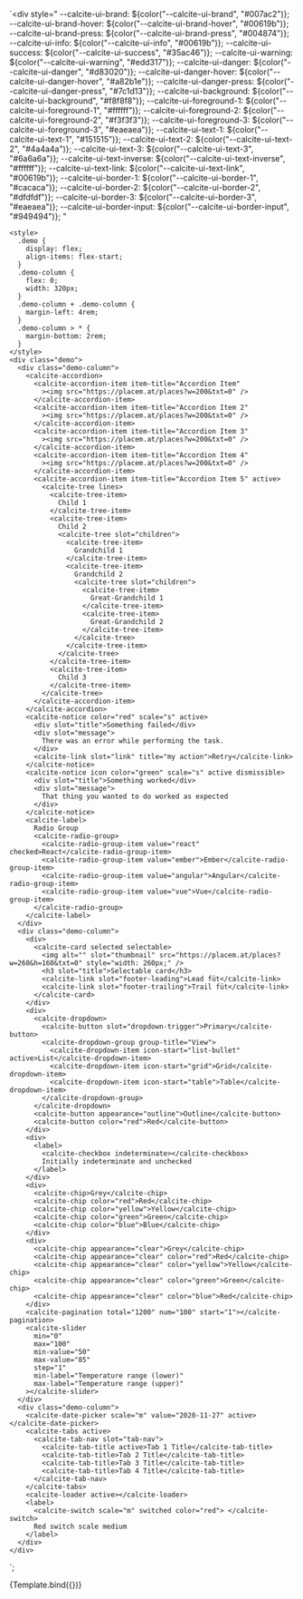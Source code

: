 

<Meta title="Theming/Colors" />

<Description markdown={markdown}></Description>

  `<div
    style="
      --calcite-ui-brand: ${color("--calcite-ui-brand", "#007ac2")};
      --calcite-ui-brand-hover: ${color("--calcite-ui-brand-hover", "#00619b")};
      --calcite-ui-brand-press: ${color("--calcite-ui-brand-press", "#004874")};
      --calcite-ui-info: ${color("--calcite-ui-info", "#00619b")};
      --calcite-ui-success: ${color("--calcite-ui-success", "#35ac46")};
      --calcite-ui-warning: ${color("--calcite-ui-warning", "#edd317")};
      --calcite-ui-danger: ${color("--calcite-ui-danger", "#d83020")};
      --calcite-ui-danger-hover: ${color("--calcite-ui-danger-hover", "#a82b1e")};
      --calcite-ui-danger-press: ${color("--calcite-ui-danger-press", "#7c1d13")};
      --calcite-ui-background: ${color("--calcite-ui-background", "#f8f8f8")};
      --calcite-ui-foreground-1: ${color("--calcite-ui-foreground-1", "#ffffff")};
      --calcite-ui-foreground-2: ${color("--calcite-ui-foreground-2", "#f3f3f3")};
      --calcite-ui-foreground-3: ${color("--calcite-ui-foreground-3", "#eaeaea")};
      --calcite-ui-text-1: ${color("--calcite-ui-text-1", "#151515")};
      --calcite-ui-text-2: ${color("--calcite-ui-text-2", "#4a4a4a")};
      --calcite-ui-text-3: ${color("--calcite-ui-text-3", "#6a6a6a")};
      --calcite-ui-text-inverse: ${color("--calcite-ui-text-inverse", "#ffffff")};
      --calcite-ui-text-link: ${color("--calcite-ui-text-link", "#00619b")};
      --calcite-ui-border-1: ${color("--calcite-ui-border-1", "#cacaca")};
      --calcite-ui-border-2: ${color("--calcite-ui-border-2", "#dfdfdf")};
      --calcite-ui-border-3: ${color("--calcite-ui-border-3", "#eaeaea")};
      --calcite-ui-border-input: ${color("--calcite-ui-border-input", "#949494")};
    "
  >
    <style>
      .demo {
        display: flex;
        align-items: flex-start;
      }
      .demo-column {
        flex: 0;
        width: 320px;
      }
      .demo-column + .demo-column {
        margin-left: 4rem;
      }
      .demo-column > * {
        margin-bottom: 2rem;
      }
    </style>
    <div class="demo">
      <div class="demo-column">
        <calcite-accordion>
          <calcite-accordion-item item-title="Accordion Item"
            ><img src="https://placem.at/places?w=200&txt=0" />
          </calcite-accordion-item>
          <calcite-accordion-item item-title="Accordion Item 2"
            ><img src="https://placem.at/places?w=200&txt=0" />
          </calcite-accordion-item>
          <calcite-accordion-item item-title="Accordion Item 3"
            ><img src="https://placem.at/places?w=200&txt=0" />
          </calcite-accordion-item>
          <calcite-accordion-item item-title="Accordion Item 4"
            ><img src="https://placem.at/places?w=200&txt=0" />
          </calcite-accordion-item>
          <calcite-accordion-item item-title="Accordion Item 5" active>
            <calcite-tree lines>
              <calcite-tree-item>
                Child 1
              </calcite-tree-item>
              <calcite-tree-item>
                Child 2
                <calcite-tree slot="children">
                  <calcite-tree-item>
                    Grandchild 1
                  </calcite-tree-item>
                  <calcite-tree-item>
                    Grandchild 2
                    <calcite-tree slot="children">
                      <calcite-tree-item>
                        Great-Grandchild 1
                      </calcite-tree-item>
                      <calcite-tree-item>
                        Great-Grandchild 2
                      </calcite-tree-item>
                    </calcite-tree>
                  </calcite-tree-item>
                </calcite-tree>
              </calcite-tree-item>
              <calcite-tree-item>
                Child 3
              </calcite-tree-item>
            </calcite-tree>
          </calcite-accordion-item>
        </calcite-accordion>
        <calcite-notice color="red" scale="s" active>
          <div slot="title">Something failed</div>
          <div slot="message">
            There was an error while performing the task.
          </div>
          <calcite-link slot="link" title="my action">Retry</calcite-link>
        </calcite-notice>
        <calcite-notice icon color="green" scale="s" active dismissible>
          <div slot="title">Something worked</div>
          <div slot="message">
            That thing you wanted to do worked as expected
          </div>
        </calcite-notice>
        <calcite-label>
          Radio Group
          <calcite-radio-group>
            <calcite-radio-group-item value="react" checked>React</calcite-radio-group-item>
            <calcite-radio-group-item value="ember">Ember</calcite-radio-group-item>
            <calcite-radio-group-item value="angular">Angular</calcite-radio-group-item>
            <calcite-radio-group-item value="vue">Vue</calcite-radio-group-item>
          </calcite-radio-group>
        </calcite-label>
      </div>
      <div class="demo-column">
        <div>
          <calcite-card selected selectable>
            <img alt="" slot="thumbnail" src="https://placem.at/places?w=260&h=160&txt=0" style="width: 260px;" />
            <h3 slot="title">Selectable card</h3>
            <calcite-link slot="footer-leading">Lead füt</calcite-link>
            <calcite-link slot="footer-trailing">Trail füt</calcite-link>
          </calcite-card>
        </div>
        <div>
          <calcite-dropdown>
            <calcite-button slot="dropdown-trigger">Primary</calcite-button>
            <calcite-dropdown-group group-title="View">
              <calcite-dropdown-item icon-start="list-bullet" active>List</calcite-dropdown-item>
              <calcite-dropdown-item icon-start="grid">Grid</calcite-dropdown-item>
              <calcite-dropdown-item icon-start="table">Table</calcite-dropdown-item>
            </calcite-dropdown-group>
          </calcite-dropdown>
          <calcite-button appearance="outline">Outline</calcite-button>
          <calcite-button color="red">Red</calcite-button>
        </div>
        <div>
          <label>
            <calcite-checkbox indeterminate></calcite-checkbox>
            Initially indeterminate and unchecked
          </label>
        </div>
        <div>
          <calcite-chip>Grey</calcite-chip>
          <calcite-chip color="red">Red</calcite-chip>
          <calcite-chip color="yellow">Yellow</calcite-chip>
          <calcite-chip color="green">Green</calcite-chip>
          <calcite-chip color="blue">Blue</calcite-chip>
        </div>
        <div>
          <calcite-chip appearance="clear">Grey</calcite-chip>
          <calcite-chip appearance="clear" color="red">Red</calcite-chip>
          <calcite-chip appearance="clear" color="yellow">Yellow</calcite-chip>
          <calcite-chip appearance="clear" color="green">Green</calcite-chip>
          <calcite-chip appearance="clear" color="blue">Red</calcite-chip>
        </div>
        <calcite-pagination total="1200" num="100" start="1"></calcite-pagination>
        <calcite-slider
          min="0"
          max="100"
          min-value="50"
          max-value="85"
          step="1"
          min-label="Temperature range (lower)"
          max-label="Temperature range (upper)"
        ></calcite-slider>
      </div>
      <div class="demo-column">
        <calcite-date-picker scale="m" value="2020-11-27" active></calcite-date-picker>
        <calcite-tabs active>
          <calcite-tab-nav slot="tab-nav">
            <calcite-tab-title active>Tab 1 Title</calcite-tab-title>
            <calcite-tab-title>Tab 2 Title</calcite-tab-title>
            <calcite-tab-title>Tab 3 Title</calcite-tab-title>
            <calcite-tab-title>Tab 4 Title</calcite-tab-title>
          </calcite-tab-nav>
        </calcite-tabs>
        <calcite-loader active></calcite-loader>
        <label>
          <calcite-switch scale="m" switched color="red"> </calcite-switch>
          Red switch scale medium
        </label>
      </div>
    </div>
  </div>`;

<Story name="Colors">{Template.bind({})}</Story>
